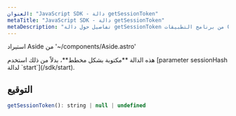 ```yaml
---
العنوان: "JavaScript SDK - دالة getSessionToken"
metaTitle: "JavaScript SDK - دالة getSessionToken"
metaDescription: "تفاصيل حول دالة getSessionToken من برنامج التطبيقات OpenReplay"
---
```

استيراد Aside من '~/components/Aside.astro'

<Aside type="danger">
    هذه الدالة **مكتوبة بشكل مخطط**، بدلاً من ذلك استخدم [parameter sessionHash لدالة `start`](/sdk/start).
</Aside>

## التوقيع

```js 
getSessionToken(): string | null | undefined
```

